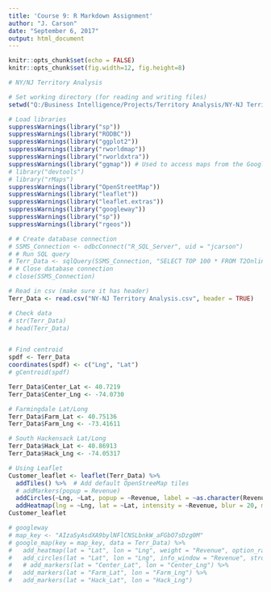 ```yaml
---
title: 'Course 9: R Markdown Assignment'
author: "J. Carson"
date: "September 6, 2017"
output: html_document
---
```



```r
knitr::opts_chunk$set(echo = FALSE)
knitr::opts_chunk$set(fig.width=12, fig.height=8) 
```

```r
# NY/NJ Territory Analysis

# Set working directory (for reading and writing files)
setwd("Q:/Business Intelligence/Projects/Territory Analysis/NY-NJ Territory Analysis/R")

# Load libraries
suppressWarnings(library("sp"))
suppressWarnings(library("RODBC"))
suppressWarnings(library("ggplot2"))
suppressWarnings(library("rworldmap"))
suppressWarnings(library("rworldxtra"))
suppressWarnings(library("ggmap")) # Used to access maps from the Google Maps API
# library("devtools")
# library("rMaps")
suppressWarnings(library("OpenStreetMap"))
suppressWarnings(library("leaflet"))
suppressWarnings(library("leaflet.extras"))
suppressWarnings(library("googleway"))
suppressWarnings(library("sp"))
suppressWarnings(library("rgeos"))

# # Create database connection
# SSMS_Connection <- odbcConnect("R_SQL_Server", uid = "jcarson")
# # Run SQL query
# Terr_Data <- sqlQuery(SSMS_Connection, "SELECT TOP 100 * FROM T2Online.dbo.AgreeAgreementMain")
# # Close database connection
# close(SSMS_Connection)

# Read in csv (make sure it has header)
Terr_Data <- read.csv("NY-NJ Territory Analysis.csv", header = TRUE)

# Check data
# str(Terr_Data)
# head(Terr_Data)


# Find centroid
spdf <- Terr_Data
coordinates(spdf) <- c("Lng", "Lat")
# gCentroid(spdf)

Terr_Data$Center_Lat <- 40.7219
Terr_Data$Center_Lng <- -74.0730

# Farmingdale Lat/Long 
Terr_Data$Farm_Lat <- 40.75136
Terr_Data$Farm_Lng <- -73.41611

# South Hackensack Lat/Long
Terr_Data$Hack_Lat <- 40.86913
Terr_Data$Hack_Lng <- -74.05317

# Using Leaflet
Customer_leaflet <- leaflet(Terr_Data) %>%
  addTiles() %>%  # Add default OpenStreeMap tiles
  # addMarkers(popup = Revenue)
  addCircles(~Lng, ~Lat, popup = ~Revenue, label = ~as.character(Revenue)) %>%
  addHeatmap(lng = ~Lng, lat = ~Lat, intensity = ~Revenue, blur = 20, max = .05, radius = 25)
Customer_leaflet

# googleway
# map_key <- "AIzaSyAsdXA9bylNFlCNSLbnkW_aFGbO7sDzg0M"
# google_map(key = map_key, data = Terr_Data) %>%
#   add_heatmap(lat = "Lat", lon = "Lng", weight = "Revenue", option_radius = 0.025) %>%
#   add_circles(lat = "Lat", lon = "Lng", info_window = "Revenue", stroke_colour = "blue", fill_colour = "blue", radius = 175) %>%
#   # add_markers(lat = "Center_Lat", lon = "Center_Lng") %>%
#   add_markers(lat = "Farm_Lat", lon = "Farm_Lng") %>%
#   add_markers(lat = "Hack_Lat", lon = "Hack_Lng")



```


